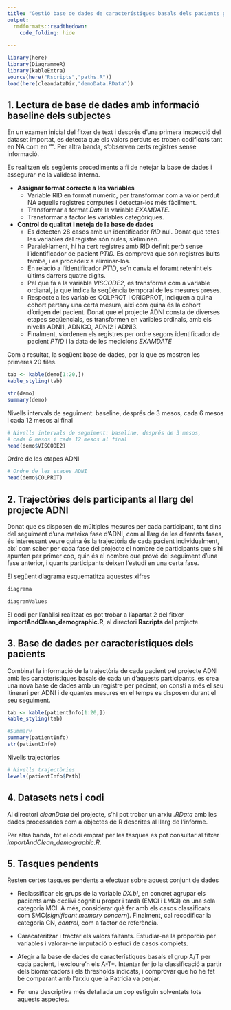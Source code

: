 ```yaml
---
title: "Gestió base de dades de característiques basals dels pacients projecte ADNI."
output: 
  rmdformats::readthedown:
    code_folding: hide
    
---
```


```r
library(here)
library(DiagrammeR)
library(kableExtra)
source(here("Rscripts","paths.R"))
load(here(cleandataDir,"demoData.RData"))
```

## 1. Lectura de base de dades amb informació baseline dels subjectes

En un examen inicial del fitxer de text i després d'una primera inspecció del dataset importat, es detecta que els valors perduts es troben codificats tant en NA com en "". Per altra banda, s'observen certs registres sense informació.

Es realitzen els següents procediments a fi de netejar la base de dades i assegurar-ne la validesa interna.

* **Assignar format correcte a les variables**
  * Variable RID en format numèric, per transformar com a valor perdut NA aquells registres corrputes i detectar-los més fàcilment.
  * Transformar a format *Date* la variable *EXAMDATE*.
  * Transformar a factor les variables categòriques.

* **Control de qualitat i neteja de la base de dades**
  * Es detecten 28 casos amb un identificador *RID* nul. Donat que totes les variables del registre són nules, s'eliminen.
  * Paralel·lament, hi ha cert registres amb RID definit però sense l'identificador de pacient *PTID.* Es comprova que són registres buits també, i es procedeix a eliminar-los.
  * En relació a l'identificador *PTID*, se'n canvia el foramt retenint els últims darrers quatre digits.
  * Pel que fa a la variable *VISCODE2*, es transforma com a variable ordianal, ja que indica la seqüència temporal de les mesures preses.
  * Respecte a les variables COLPROT i ORIGPROT, indiquen a quina cohort pertany una certa mesura, així com quina és la cohort d'origen del pacient. Donat que el projecte ADNI consta de diverses etapes seqüencials, es transformen en varibles ordinals, amb els nivells ADNI1, ADNIGO, ADNI2 i ADNI3.
  * Finalment, s'ordenen els registres per ordre segons identificador de pacient *PTID* i la data de les medicions *EXAMDATE*

Com a resultat, la següent base de dades, per la que es mostren les primeres 20 files.
```r
tab <- kable(demo[1:20,])
kable_styling(tab)
```

```r
str(demo)
summary(demo)
```
Nivells intervals de seguiment: baseline, després de 3 mesos, 
cada 6 mesos i cada 12 mesos al final
```r
# Nivells intervals de seguiment: baseline, després de 3 mesos, 
# cada 6 mesos i cada 12 mesos al final
head(demo$VISCODE2)
```

Ordre de les etapes ADNI
```r
# Ordre de les etapes ADNI
head(demo$COLPROT)
```




## 2. Trajectòries dels participants al llarg del projecte ADNI

Donat que es disposen de múltiples mesures per cada participant, tant dins del seguiment d'una mateixa fase d'ADNI, com al llarg de les diferents fases, és interessant veure quina és la trajectòria de cada pacient individualment, així com saber per cada fase del projecte el nombre de participants que s'hi apunten per primer cop, quin és el nombre que prové del seguiment d'una fase anterior, i quants participants deixen l'estudi en una certa fase.

El següent diagrama esquematitza aquestes xifres

```r
diagrama
```

```r
diagramValues
```
El codi per l'anàlisi realitzat es pot trobar a l'apartat 2 del fitxer **importAndClean_demographic.R**, al directori **Rscripts** del projecte.

## 3. Base de dades per característiques dels pacients

Combinat la informació de la trajectòria de cada pacient pel projecte ADNI amb les característiques basals de cada un d'aquests participants, es crea una nova base de dades amb un registre per pacient, on consti a més el seu itinerari per ADNI i de quantes mesures en el temps es disposen durant el seu seguiment.

```r
tab <- kable(patientInfo[1:20,])
kable_styling(tab)
```
```r
#Summary
summary(patientInfo)
str(patientInfo)


```
Nivells trajectòries
```r
# Nivells trajectòries
levels(patientInfo$Path)
```



## 4. Datasets nets i codi
Al directori *cleanData* del projecte, s'hi pot trobar un arxiu *.RData* amb les dades processades com a objectes de R descrites al llarg de l'informe.

Per altra banda, tot el codi emprat per les tasques es pot consultar al fitxer *importAndClean_demographic.R*.

## 5. Tasques pendents
Resten certes tasques pendents a efectuar sobre aquest conjunt de dades

* Reclassificar els grups de la variable *DX.bl*, en concret agrupar els pacients amb declivi cognitiu proper i tardà (EMCI i LMCI) en una sola categoria MCI. A més, considerar què fer amb els casos classificats com SMC(*significant memory concern*). Finalment, cal recodificar la categoria CN, *control*, com a factor de referència.

* Caracateritzar i tractar els valors faltants. Estudiar-ne la proporció per variables i valorar-ne imputació o estudi de casos complets. 

* Afegir a la base de dades de característiques basals el grup A/T per cada pacient, i excloure'n els A-T+. Intentar fer jo la classificació a partir dels biomarcadors i els thresholds indicats, i comprovar que ho he fet bé comparant amb l'arxiu que la Patricia va penjar.

* Fer una descriptiva més detallada un cop estiguin solventats tots aquests aspectes.

